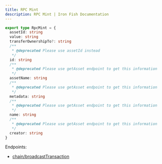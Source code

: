 ```yaml
---
title: RPC Mint
description: RPC Mint | Iron Fish Documentation
---
```

```typescript
export type RpcMint = {
  assetId: string
  value: string
  transferOwnershipTo?: string
  /**
   * @deprecated Please use assetId instead
   */
  id: string
  /**
   * @deprecated Please use getAsset endpoint to get this information
   */
  assetName: string
  /**
   * @deprecated Please use getAsset endpoint to get this information
   */
  metadata: string
  /**
   * @deprecated Please use getAsset endpoint to get this information
   */
  name: string
  /**
   * @deprecated Please use getAsset endpoint to get this information
   */
  creator: string
}
```

Endpoints: 
- [chain/broadcastTransaction](/developers/documentation/rpc/chain/broadcast_transaction)